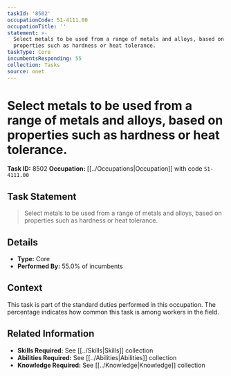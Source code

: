 ```yaml
---
taskId: '8502'
occupationCode: 51-4111.00
occupationTitle: ''
statement: >-
  Select metals to be used from a range of metals and alloys, based on
  properties such as hardness or heat tolerance.
taskType: Core
incumbentsResponding: 55
collection: Tasks
source: onet
---
```

# Select metals to be used from a range of metals and alloys, based on properties such as hardness or heat tolerance.

**Task ID:** 8502
**Occupation:** [[../Occupations|Occupation]] with code `51-4111.00`

## Task Statement

> Select metals to be used from a range of metals and alloys, based on properties such as hardness or heat tolerance.

## Details

- **Type:** Core
- **Performed By:** 55.0% of incumbents

## Context

This task is part of the standard duties performed in this occupation. The percentage indicates how common this task is among workers in the field.

## Related Information

- **Skills Required:** See [[../Skills|Skills]] collection
- **Abilities Required:** See [[../Abilities|Abilities]] collection
- **Knowledge Required:** See [[../Knowledge|Knowledge]] collection
